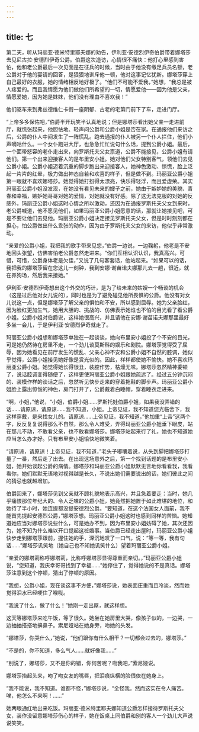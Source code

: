 ```yaml
---
---
---
```

title: 七
---




第二天，听从玛丽亚·德米特里耶夫娜的劝告，伊利亚·安德烈伊奇伯爵带着娜塔莎去见尼古拉·安德烈伊奇公爵。伯爵这次造访，心情很不痛快：他打心里感到害怕，他和老公爵最后一次见面是在征兵的时候，当时由于他没有缴足兵员名额，老公爵对于他的宴请的回答，是狠狠地训斥他一顿，他对这事记忆犹新。娜塔莎穿上自己最好的衣服，她的情绪相反地好极了。“他们不可能不爱我，”她想，“我总是被人疼爱的。而且我情愿为他们做他们所希望的一切，情愿爱他——因为他是父亲，情愿爱她，因为她是妹妹，他们没有理由不喜欢我！”

他们驱车来到弗兹德维仁卡街一座阴郁、古老的宅第门前下了车，走进门厅。

“上帝多多保佑吧，”伯爵半开玩笑半认真地说；但是娜塔莎看出她父亲一走进前厅，就慌张起来，他胆怯地、轻声问公爵和公爵小姐是否在家。在通报他们来访之后，公爵的仆人中间发生了一阵慌乱。跑去通报的仆人被另一个仆人拦住，他们小声嘀咕什么。一个女仆跑进大厅，也急急忙忙说句什么话，提到公爵小姐。最后，一个面带怒容的老仆走出来，向罗斯托夫父女禀道，公爵不能接见，公爵小姐有请他们。第一个出来迎接客人的是布里安小姐。她对他们父女特别客气，领他们去见公爵小姐。公爵小姐迈着沉重的脚步跑出来迎接客人，她神色激动、惊慌，脸上泛起一片片的红晕，极力做出神态自若和欢喜的样子，但是做不到。玛丽亚公爵小姐第一眼就不喜欢娜塔莎。她觉得她打扮得太漂亮，快乐得轻浮，而且爱虚荣。其实玛丽亚公爵小姐没发现，在她没有看见未来的嫂子之前，她由于嫉妒她的美貌、青春和幸福，嫉妒她哥哥对她的爱情，对她就没有好感。除了这无法克服的对她的反感外，玛丽亚公爵小姐这时心情之所以激动，还因为在通报罗斯托夫父女到来时，老公爵喊道，他不愿见他们，如果玛丽亚公爵小姐愿意的话，那就让她接见吧，可是不要让他们去见他。玛丽亚公爵小姐决定接见罗斯托夫父女，但是时时刻刻都在担心，怕公爵做出什么乖张的动作，因为由于罗斯托夫父女的来访，他似乎非常激动。

“亲爱的公爵小姐，我把我的歌手带来见您，”伯爵一边说，一边鞠躬，他老是不安地回头张望，仿佛害怕老公爵忽然走进来。“你们互相认识认识，我真高兴。可惜，可惜，公爵身体老是欠佳，”又说了几句客套话，他站起来。“如果可以的话，我把我的娜塔莎留在您这儿一刻钟，我到安娜·谢苗诺夫娜那儿去一趟，很近，就在养狗场，然后我来接她。”

伊利亚·安德烈伊奇想出这个外交的巧计，是为了给未来的姑嫂一个畅谈的机会（这是过后他对女儿说的），同时也是为了避免碰见他所畏惧的公爵。他没有对女儿说这一点，但是娜塔莎了解父亲的惧怕和不安，所以感到屈辱。她为父亲脸红，因为脸红更加生气，她用大胆的、挑战的、仿佛表示她谁也不怕的目光看了看公爵小姐。公爵小姐对伯爵说，这样她很高兴，并且请他在安娜·谢苗诺夫娜那里最好多坐一会儿，于是伊利亚·安德烈伊奇就走了。

玛丽亚公爵小姐想和娜塔莎单独在一起谈谈，她向布里安小姐投了个不安的目光，可是她仍然待在房里不走，一个劲儿谈莫斯科的娱乐和剧院。娜塔莎觉得受了屈辱，因为她看见在前厅发生的慌乱、父亲心神不安和公爵小姐不自然的腔调，她似乎觉得，公爵小姐接见她好像是赏光似的。因此，样样都使她不愉快。她不喜欢玛丽亚公爵小姐。她觉得她长得很丑，装腔作势，枯燥无味。娜塔莎忽然精神委顿了，说话腔调变得随便了，这样更使玛丽亚公爵小姐跟她疏远了。经过五分钟沉闷的、装模作样的谈话之后，忽然听见快步走来的穿着拖鞋的脚步声。玛丽亚公爵小姐脸上露出惊慌的神色，房门打开了，公爵戴着白睡帽，穿着睡衣走进来。

“啊，小姐，”他说，“小姐，伯爵小姐……罗斯托娃伯爵小姐，如果我没弄错的话……请原谅，请原谅……我不知道，小姐。上帝见证，我不知道您光临舍下，我这样穿戴，是来找女儿的。请原谅……上帝见证，我不知道，”他加重“上帝”这两个字，反反复复说得那么不自然，那么令人难受，弄得玛丽亚公爵小姐垂下眼皮，站在那儿不动，不敢看父亲，也不敢看娜塔莎。娜塔莎站起来行了礼，她也不知道她应当怎么办才好。只有布里安小姐愉快地微笑着。

“请原谅，请原谅！上帝见证，我不知道，”老头子嘟囔着说，从头到脚把娜塔莎打量了一番，然后走了出去。在出现这场意外之后，第一个找到话题的是布里安小姐，她开始谈起公爵的病情。娜塔莎和玛丽亚公爵小姐默默无言地你看看我，我看看你，她们默默无语地对视得越是长久，不说出她们需要说出的话，她们彼此之间的猜忌也就越增加。

伯爵回来了，娜塔莎见到父亲就不顾礼貌地表示高兴，并且急着要走：当时，她几乎痛恨那位年纪大的、令人乏味的公爵小姐，她竟然把她置于如此难堪的地位，和她待了半小时，她连提都没提安德烈公爵。“要知道，在这个法国女人面前，我不能首先提起安德烈公爵，”娜塔莎想。玛丽亚公爵小姐这时也感到同样的苦恼。她知道她应当对娜塔莎说些什么，可是她办不到，因为布里安小姐妨碍了她，其次还因为，她不知为什么难以开口提起这桩婚事。当伯爵已经走出屋时，玛丽亚公爵小姐快步走到娜塔莎跟前，握住她的手，深沉地叹了一口气，说：“等一等，我有句话……”娜塔莎讥笑地（她自己也不知她讥笑什么）望着玛丽亚公爵小姐。

“亲爱的娜塔莉称呼娜塔莉，比称呼娜塔莎显得尊重而亲切。，”玛丽亚公爵小姐说，“您知道，我庆幸哥哥找到了幸福……”她停住了，觉得她说的不是真话。娜塔莎注意到这个停顿，猜出了停顿的原因。

“我想，公爵小姐，现在谈这事不方便，”娜塔莎说，她表面庄重而且冷淡，然而她觉得泪水已经哽住了喉咙。

“我说了什么，做了什么！”她刚一走出屋，就这样想。

这天等娜塔莎来吃午饭，等了很久。她坐在她房里大哭，像孩子似的，一边哭，一边抽抽搭搭地擤鼻子。索尼娅站在她身旁，吻她的头发。

“娜塔莎，你哭什么，”她说，“他们跟你有什么相干？一切都会过去的，娜塔莎。”

“不是的，你不知道，多么气人……就好像我……”

“别说了，娜塔莎，又不是你的错，你何苦呢？吻我吧，”索尼娅说。

娜塔莎抬起头来，吻了吻女友的嘴唇，把泪痕纵横的脸偎依在她身上。

“我不能说，我不知道。谁都不怪，”娜塔莎说，“全怪我。然而这实在令人痛苦。唉，他怎么不来啊！……”

她两眼通红地出来吃饭。玛丽亚·德米特里耶夫娜知道公爵怎样接待罗斯托夫父女，装作没留意娜塔莎伤心的样子，她在饭桌上同伯爵和别的客人一个劲儿大声说说笑笑。